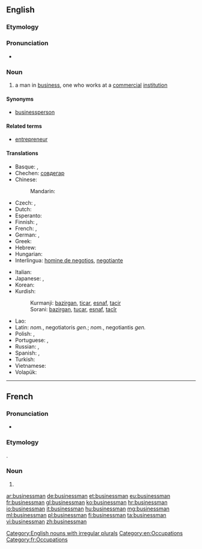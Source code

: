 ==English==
{{wikipedia}}

===Etymology===
{{suffix|business|man}}

===Pronunciation===
* {{audio|en-us-businessman.ogg|Audio (US)}}

===Noun===
{{en-noun|businessmen}}

# a man in [[business]], one who works at a [[commercial]] [[institution]]

====Synonyms====
* [[businessperson]]

====Related terms====
* [[entrepreneur]]

====Translations====
{{trans-top|a man in business, one who works at a commercial institution}}
* Basque: {{t+|eu|enpresaburu}}, {{t+|eu|enpresari}}
* Chechen: [[совдегар]]
* Chinese:
*: Mandarin: {{t-|cmn|商人|tr=shāngrén|sc=Hani}}
* Czech: {{t-|cs|obchodník}}, {{t-|cs|podnikatel}}
* Dutch: {{t+|nl|zakenman|m}}
* Esperanto: {{t-|eo|aferisto}}
* Finnish: {{t-|fi|liikemies}}, {{t+|fi|bisnesmies}}
* French: {{t+|fr|homme d'affaires|m}},  {{t+|fr|businessman|m}}
* German: {{t-|de|Geschäftsmann|m}}, {{t+|de|Unternehmer|m}}
* Greek: {{t+|el|επιχειρηματίας|m|f|tr=epikhirimatías}}
* Hebrew: {{t-|he|איש-עסקים|m|tr=ysh-'asaqym}}
* Hungarian: {{t+|hu|üzletember}}
* Interlingua: [[homine de negotios]], [[negotiante]]
{{trans-mid}}
* Italian: {{t-|it|uomo d'affari|m}}
* Japanese: {{t-|ja|実業家|tr=じつぎょうか, jitsugyōka|sc=Jpan}}, {{t-|ja|ビジネスマン|tr=bijinesuman|sc=Jpan}}
* Korean: {{t+|ko|실업가|tr=sireopga|sc=Kore}}
* Kurdish:
*: Kurmanji: [[bazirgan]], [[ticar]], [[esnaf]], [[tacir]]
*: Sorani: [[bazirgan]], [[tucar]], [[esnaf]], [[tacîr]]
* Lao: {{t-|lo|ນັກທຸລະກິດ|sc=Laoo}}
* Latin: {{t-|la|negotiator}} ''nom.'', negotiatoris ''gen.''; {{t-|la|negotians}} ''nom.'', negotiantis ''gen.''
* Polish: {{t+|pl|biznesmen|m}}, {{t-|pl|przedsiębiorca|m}}
* Portuguese: {{t+|pt|empresário|m}}, {{t-|pt|homem de negócios|m}}
* Russian: {{t+|ru|предприниматель|m|tr=predprinimátelʹ}}, {{t+|ru|бизнесмен|m|tr=biznɛsmén}}
* Spanish: {{t-|es|hombre de negocios|m}}, {{t+|es|empresario|m}}
* Turkish: {{t+|tr|iş adamı}}
* Vietnamese: {{t+|vi|thương gia}}
* Volapük: {{t+|vo|büsidan}}
{{trans-bottom}}

[[Category:English nouns with irregular plurals]]
[[Category:en:Occupations]]

----

==French==

===Pronunciation===
* {{IPA|/biz.nɛz.man/|lang=fr}}

===Etymology===
{{borrowing|en|businessman|lang=fr}}.

===Noun===
{{fr-noun|m|plural=businessmen}}

# {{l/en|businessman}}

[[Category:fr:Occupations]]

[[ar:businessman]]
[[de:businessman]]
[[et:businessman]]
[[eu:businessman]]
[[fr:businessman]]
[[gl:businessman]]
[[ko:businessman]]
[[hr:businessman]]
[[io:businessman]]
[[it:businessman]]
[[hu:businessman]]
[[mg:businessman]]
[[ml:businessman]]
[[pl:businessman]]
[[fi:businessman]]
[[ta:businessman]]
[[vi:businessman]]
[[zh:businessman]]
